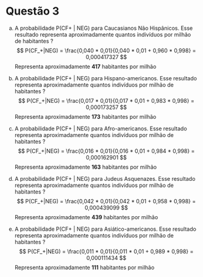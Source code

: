 # Questão 3
a. A probabilidade P(CF+ | NEG) para Caucasianos Não Hispânicos. Esse resultado
representa aproximadamente quantos indivíduos por milhão de habitantes ?
$$
P(CF_+|NEG) = \frac{0,040 * 0,01}{0,040 * 0,01 + 0,960 * 0,998} = 0,000417327
$$
Representa aproximadamente **417** habitantes por milhão

b. A probabilidade P(CF+ | NEG) para Hispano-americanos. Esse resultado representa
aproximadamente quantos indivíduos por milhão de habitantes ?
$$
P(CF_+|NEG) = \frac{0,017 * 0,01}{0,017 * 0,01 + 0,983 * 0,998} = 0,000173257
$$
Representa aproximadamente **173** habitantes por milhão

c. A probabilidade P(CF+ | NEG) para Afro-americanos. Esse resultado representa
aproximadamente quantos indivíduos por milhão de habitantes ?
$$
P(CF_+|NEG) = \frac{0,016 * 0,01}{0,016 * 0,01 + 0,984 * 0,998} = 0,000162901
$$
Representa aproximadamente **163** habitantes por milhão

d. A probabilidade P(CF+ | NEG) para Judeus Asquenazes. Esse resultado representa
aproximadamente quantos indivíduos por milhão de habitantes ?
$$
P(CF_+|NEG) = \frac{0,042 * 0,01}{0,042 * 0,01 + 0,958 * 0,998} = 0,000439099
$$
Representa aproximadamente **439** habitantes por milhão

e. A probabilidade P(CF+ | NEG) para Asiático-americanos. Esse resultado representa
aproximadamente quantos indivíduos por milhão de habitantes ?
$$
P(CF_+|NEG) = \frac{0,011 * 0,01}{0,011 * 0,01 + 0,989 * 0,998} = 0,000111434
$$
Representa aproximadamente **111** habitantes por milhão